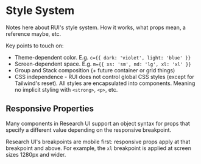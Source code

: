 
<Meta title="Getting Started / Style System" />

# Style System

Notes here about RUI's style system. How it works, what props mean, a reference maybe, etc.

Key points to touch on:

- Theme-dependent color. E.g. `c={{ dark: 'violet', light: 'blue' }}`
- Screen-dependent space. E.g. `m={{ xs: 'sm', md: 'lg', xl: 'xl' }}`
- Group and Stack composition (+ future container or grid things)
- CSS independence - RUI does not control global CSS styles (except for Tailwind's reset). All styles are encapsulated into components. Meaning no implicit styling with `<strong>`, `<p>`, etc.



## Responsive Properties

Many components in Research UI support an object syntax for props that specify a different value depending on the responsive breakpoint.

Research UI's breakpoints are mobile first: responsive props apply at that breakpoint and above. For example, the `xl` breakpoint is applied at screen sizes 1280px and wider.

